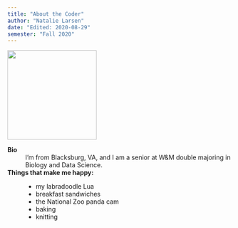 ```yaml
---
title: "About the Coder"
author: "Natalie Larsen"
date: "Edited: 2020-08-29"
semester: "Fall 2020"
---
```


![](https://images.theconversation.com/files/350851/original/file-20200803-22-dfm95n.jpg?ixlib=rb-1.1.0&q=45&auto=format&w=1200&h=1200.0&fit=crop){width=200 height=200}

**Bio**
:   I'm from Blacksburg, VA, and I am a senior at W&M double majoring in Biology and Data Science.

**Things that make me happy:**
:   - my labradoodle Lua
    - breakfast sandwiches
    - the National Zoo panda cam
    - baking
    - knitting
